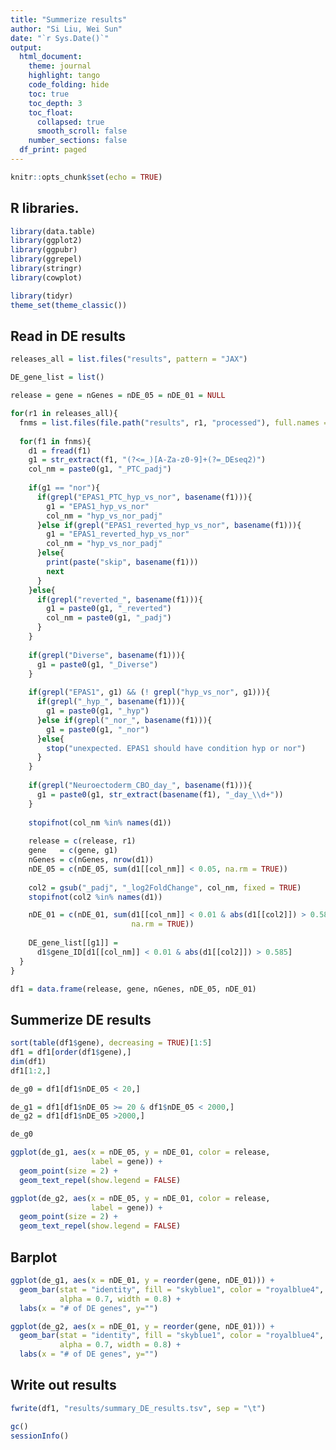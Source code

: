 ```yaml
---
title: "Summerize results"
author: "Si Liu, Wei Sun"
date: "`r Sys.Date()`"
output: 
  html_document:
    theme: journal
    highlight: tango
    code_folding: hide
    toc: true
    toc_depth: 3
    toc_float:
      collapsed: true
      smooth_scroll: false
    number_sections: false
  df_print: paged
---
```


```r
knitr::opts_chunk$set(echo = TRUE)
```

## R libraries.

```r
library(data.table)
library(ggplot2)
library(ggpubr)
library(ggrepel)
library(stringr)
library(cowplot)

library(tidyr)
theme_set(theme_classic())
```

## Read in DE results

```r
releases_all = list.files("results", pattern = "JAX")

DE_gene_list = list()

release = gene = nGenes = nDE_05 = nDE_01 = NULL

for(r1 in releases_all){
  fnms = list.files(file.path("results", r1, "processed"), full.names = TRUE)
  
  for(f1 in fnms){
    d1 = fread(f1)
    g1 = str_extract(f1, "(?<=_)[A-Za-z0-9]+(?=_DEseq2)")
    col_nm = paste0(g1, "_PTC_padj")
    
    if(g1 == "nor"){
      if(grepl("EPAS1_PTC_hyp_vs_nor", basename(f1))){
        g1 = "EPAS1_hyp_vs_nor"
        col_nm = "hyp_vs_nor_padj"
      }else if(grepl("EPAS1_reverted_hyp_vs_nor", basename(f1))){
        g1 = "EPAS1_reverted_hyp_vs_nor"
        col_nm = "hyp_vs_nor_padj"
      }else{
        print(paste("skip", basename(f1)))
        next
      }
    }else{
      if(grepl("reverted_", basename(f1))){
        g1 = paste0(g1, "_reverted")
        col_nm = paste0(g1, "_padj")
      }
    }
    
    if(grepl("Diverse", basename(f1))){
      g1 = paste0(g1, "_Diverse")
    }
    
    if(grepl("EPAS1", g1) && (! grepl("hyp_vs_nor", g1))){
      if(grepl("_hyp_", basename(f1))){
        g1 = paste0(g1, "_hyp")
      }else if(grepl("_nor_", basename(f1))){
        g1 = paste0(g1, "_nor")
      }else{
        stop("unexpected. EPAS1 should have condition hyp or nor")
      }
    }
    
    if(grepl("Neuroectoderm_CBO_day_", basename(f1))){
      g1 = paste0(g1, str_extract(basename(f1), "_day_\\d+"))
    }
    
    stopifnot(col_nm %in% names(d1))
    
    release = c(release, r1)
    gene   = c(gene, g1)
    nGenes = c(nGenes, nrow(d1))
    nDE_05 = c(nDE_05, sum(d1[[col_nm]] < 0.05, na.rm = TRUE))
    
    col2 = gsub("_padj", "_log2FoldChange", col_nm, fixed = TRUE)
    stopifnot(col2 %in% names(d1))

    nDE_01 = c(nDE_01, sum(d1[[col_nm]] < 0.01 & abs(d1[[col2]]) > 0.585, 
                           na.rm = TRUE))
    
    DE_gene_list[[g1]] = 
      d1$gene_ID[d1[[col_nm]] < 0.01 & abs(d1[[col2]]) > 0.585]
  }
}

df1 = data.frame(release, gene, nGenes, nDE_05, nDE_01)
```

## Summerize DE results
```r
sort(table(df1$gene), decreasing = TRUE)[1:5]
df1 = df1[order(df1$gene),]
dim(df1)
df1[1:2,]

de_g0 = df1[df1$nDE_05 < 20,]

de_g1 = df1[df1$nDE_05 >= 20 & df1$nDE_05 < 2000,]
de_g2 = df1[df1$nDE_05 >2000,]

de_g0

ggplot(de_g1, aes(x = nDE_05, y = nDE_01, color = release, 
                  label = gene)) +
  geom_point(size = 2) + 
  geom_text_repel(show.legend = FALSE) 

ggplot(de_g2, aes(x = nDE_05, y = nDE_01, color = release, 
                  label = gene)) +
  geom_point(size = 2) + 
  geom_text_repel(show.legend = FALSE) 

```

## Barplot
```r

ggplot(de_g1, aes(x = nDE_01, y = reorder(gene, nDE_01))) +
  geom_bar(stat = "identity", fill = "skyblue1", color = "royalblue4", 
           alpha = 0.7, width = 0.8) + 
  labs(x = "# of DE genes", y="") 
```

```r

ggplot(de_g2, aes(x = nDE_01, y = reorder(gene, nDE_01))) +
  geom_bar(stat = "identity", fill = "skyblue1", color = "royalblue4", 
           alpha = 0.7, width = 0.8) + 
  labs(x = "# of DE genes", y="") 

```

## Write out results
```r
fwrite(df1, "results/summary_DE_results.tsv", sep = "\t")
```

```r
gc()
sessionInfo()
```

